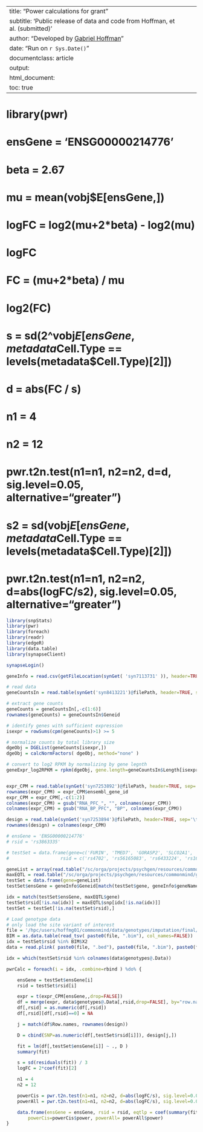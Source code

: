 
---
title: "Power calculations for grant"
subtitle: 'Public release of data and code from Hoffman, et al. (submitted)'
author: "Developed by [Gabriel Hoffman](http://gabrielhoffman.github.io/)"
date: "Run on `r Sys.Date()`"
documentclass: article
output: 
  html_document:
  toc: true
---

# library(pwr)
# ensGene = 'ENSG00000214776'
# beta = 2.67
# mu = mean(vobj$E[ensGene,])

# logFC = log2(mu+2*beta) - log2(mu)
# logFC

# FC = (mu+2*beta) / mu
# log2(FC)



# s = sd(2^vobj$E[ensGene,metadata$Cell.Type == levels(metadata$Cell.Type)[2]])
# d = abs(FC / s)
# n1 = 4
# n2 = 12

# pwr.t2n.test(n1=n1, n2=n2, d=d, sig.level=0.05, alternative="greater")



# s2 = sd(vobj$E[ensGene,metadata$Cell.Type == levels(metadata$Cell.Type)[2]])
# pwr.t2n.test(n1=n1, n2=n2, d=abs(logFC/s2), sig.level=0.05, alternative="greater")

<!--- 
# run analysis
cd /media/sdb1/workspace/scripts/Brennand/COS/COS_public_release
rmarkdown::render("evaluate_power.Rmd")
--->

```r
library(snpStats)
library(pwr)
library(foreach)
library(readr)
library(edgeR)
library(data.table)
library(synapseClient)

synapseLogin()
```

```r

geneInfo = read.csv(getFileLocation(synGet( 'syn7113731' )), header=TRUE, stringsAsFactors=FALSE) 

# read data
geneCountsIn = read.table(synGet('syn8413221')@filePath, header=TRUE, sep='\t', check.names = FALSE)

# extract gene counts
geneCounts = geneCountsIn[,-c(1:6)]
rownames(geneCounts) = geneCountsIn$Geneid

# identify genes with sufficient expression
isexpr = rowSums(cpm(geneCounts)>1) >= 5

# normalize counts by total library size
dgeObj = DGEList(geneCounts[isexpr,])
dgeObj = calcNormFactors( dgeObj, method="none" )

# convert to log2 RPKM by normalizing by gene legnth
geneExpr_log2RPKM = rpkm(dgeObj, gene.length=geneCountsIn$Length[isexpr], log=TRUE)


expr_CPM = read.table(synGet('syn7253892')@filePath, header=TRUE, sep='\t', check.names = FALSE)
rownames(expr_CPM) = expr_CPM$ensembl_gene_id
expr_CPM = expr_CPM[,-c(1:2)]
colnames(expr_CPM) = gsub("RNA_PFC_", "", colnames(expr_CPM))
colnames(expr_CPM) = gsub("RNA_BP_PFC", "BP", colnames(expr_CPM))

design = read.table(synGet('syn7253894')@filePath, header=TRUE, sep='\t', check.names = FALSE)
rownames(design) = colnames(expr_CPM)
```

```r
# ensGene = 'ENSG00000214776'
# rsid = 'rs3863335'

# testSet = data.frame(gene=c('FURIN', 'TMED7', 'GORASP2', 'SLCO2A1', 'ENSG00000214776'),
# 					rsid = c('rs4702', 'rs56165083', 'rs6433224', 'rs16842260', 'rs3863335'), stringsAsFactors=FALSE)

geneList = array(read.table("/sc/orga/projects/psychgen/resources/commonmind/sczGWS_predixcanOrColoc2.genes", stringsAsFactors=FALSE))
maxEQTL = read.table("/sc/orga/projects/psychgen/resources/commonmind/gene_maxEqtl_beta.txt", header=TRUE,  stringsAsFactors=FALSE)
testSet = data.frame(gene=geneList)
testSet$ensGene = geneInfo$Geneid[match(testSet$gene, geneInfo$geneName)]

idx = match(testSet$ensGene, maxEQTL$gene)
testSet$rsid[!is.na(idx)] = maxEQTL$snp[idx[!is.na(idx)]]
testSet = testSet[!is.na(testSet$rsid),]

# Load genotype data
# only load the site variant of interest
file = '/hpc/users/hoffmg01/commonmind/data/genotypes/imputation/final/hardcall/CM5-pos-imputed-hardcall95'
BIM = as.data.table(read_tsv( paste0(file, ".bim"), col_names=FALSE))
idx = testSet$rsid %in% BIM$X2
data = read.plink( paste0(file, ".bed"), paste0(file, ".bim"), paste0(file, ".fam"), select.snps=testSet$rsid[idx]) 
```

```r
idx = which(testSet$rsid %in% colnames(data$genotypes@.Data))

pwrCalc = foreach(i = idx, .combine=rbind ) %do% {

	ensGene = testSet$ensGene[i]
	rsid = testSet$rsid[i]

	expr = t(expr_CPM[ensGene,,drop=FALSE])	
	df = merge(expr, data$genotypes@.Data[,rsid,drop=FALSE], by="row.names")
	df[,rsid] = as.numeric(df[,rsid])
	df[,rsid][df[,rsid]==0] = NA

	j = match(df$Row.names, rownames(design))

	D = cbind(SNP=as.numeric(df[,testSet$rsid[i]]), design[j,])

	fit = lm(df[,testSet$ensGene[i]] ~ ., D )
	summary(fit)

	s = sd(residuals(fit)) / 3
	logFC = 2*coef(fit)[2]

	n1 = 4
	n2 = 12

	powerCis = pwr.t2n.test(n1=n1, n2=n2, d=abs(logFC/s), sig.level=0.05, alternative="greater")
	powerAll = pwr.t2n.test(n1=n1, n2=n2, d=abs(logFC/s), sig.level=0.05/20000)

	data.frame(ensGene = ensGene, rsid = rsid, eqtlp = coef(summary(fit))[2,4], logFC = as.numeric(logFC), s = s, 
		powerCis=powerCis$power, powerAll= powerAll$power)
}
```






















